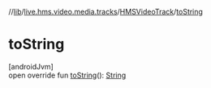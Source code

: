 //[lib](../../../index)/[live.hms.video.media.tracks](../index)/[HMSVideoTrack](index)/[toString](to-string)

# toString

[androidJvm]\
open override fun [toString](to-string)(): [String](https://kotlinlang.org/api/latest/jvm/stdlib/kotlin/-string/index.html)
